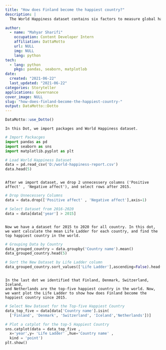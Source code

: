 ```yaml
---
title: "How does Finland become the happiest country?"
description: |
  The World Happiness dataset contains six factors to measure global happiness: life expectancy, economics, social support, absence of corruption, freedom, and generosity. These factors were reported for 155 countries around the world from 2005 to 2020. In this Dotto, we want to find the top five happiest countries then plot the happiness rate for these countries for the 2010s.

author:
  - name: "Mahyar Sharifi"
    occupation: Content Developer Intern
    affiliation: DattaMotto
    url: NULL
    img: NULL
    lang: python
tech:
  - lang: python
    pkgs: pandas, seaborn, matplotlob
date:
  created: "2021-06-22"
  last_updated: "2021-06-22"
categories: Storyteller
applications: Governance
cover_image: NULL
slug: "how-does-finland-become-the-happiest-country-"
output: DataMotto::Dotto
---
```


```r
DataMotto::use_Dotto()
```

<!-- Dot 1, lang: python ------------------------------------------------>

```block
In this Dot, we import packages and World Happiness dataset.
```

```python
# Import Packacges
import pandas as pd
import seaborn as sns
import matplotlib.pyplot as plt

# Load World Happiness Dataset
data = pd.read_csv('D:/world-happiness-report.csv')
data.head(5)
```

```python

```


<!-- Dot 2, lang: python ------------------------------------------------>

```block
After we import dataset, we drop 2 unnecessery columns ('Positive affect' , 'Negative affect'), and select rows after 2015.
```

```python
# Drop Unnecessery Columns
data = data.drop(['Positive affect' , 'Negative affect'],axis=1)

# Select Dataset from 2016-2020
data = data[data['year'] > 2015]
```

```python

```



<!-- Dot 3, lang: python ------------------------------------------------>
```block
Now we have a dataset for 2015 to 2020 for all country. In this dot, we want calculate the mean Life Ladder for each country, and find the top happiest country in the world.
```

```python
# Grouping Data by Country
data_grouped_country = data.groupby('Country name').mean()
data_grouped_country.head(5)

# Sort the New Dataset by Life Ladder column
data_grouped_country.sort_values(['Life Ladder'],ascending=False).head(5)
```

```python

```

<!-- Dot 4, lang: python ------------------------------------------------>
```block
In the last dot we identified that Finland, Denmark, Switzerland, Iceland,
and Netherlands are the top-five happiest country in the world. Now, we want plot the Life Ladder to show how does Finland become the happiest country since 2015.
```

```python
# Select New Dataset for the Top-five Happiest Country
data_top_five = data[data['Country name'].isin(
  ['Finland', 'Denmark', 'Switzerland', 'Iceland','Netherlands'])]

# Plot a catplot for the top-5 Happiest Country
sns.catplot(data = data_top_five ,
  x='year',y= 'Life Ladder' ,hue='Country name' ,
  kind = 'point')
plt.show()
```

```python

```


